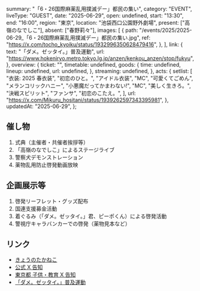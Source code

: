   summary: "「6・26国際麻薬乱用撲滅デー」都民の集い",
  category: "EVENT",
  liveType: "GUEST",
  date: "2025-06-29",
  open: undefined,
  start: "13:30",
  end: "16:00",
  region: "東京",
  location: "池袋西口公園野外劇場",
  present: ["高嶺のなでしこ"],
  absent: ["春野莉々"],
  images: [
    {
      path: "/events/2025/2025-06-29_「6・26国際麻薬乱用撲滅デー」都民の集い.jpg",
      ref: "https://x.com/tocho_kyoiku/status/1932996350628479416",
    },
  ],
  link: {
    text: "「ダメ。ゼッタイ。」普及運動",
    url: "https://www.hokeniryo.metro.tokyo.lg.jp/anzen/kenkou_anzen/stop/fukyu",
  },
  overview: {
    ticket: "",
    timetable: undefined,
    goods: {
      time: undefined,
      lineup: undefined,
      url: undefined,
    },
    streaming: undefined,
  },
  acts: {
    setlist: [
      "衣装: 2025 春衣装",
      "初恋のひと。",
      "アイドル衣装",
      "MC",
      "可愛くてごめん",
      "メランコリックハニー",
      "小悪魔だってかまわない!",
      "MC",
      "美しく生きろ。",
      "決戦スピリット",
      "ファンサ",
      "初恋のこたえ。",
    ],
    url: "https://x.com/Mikuru_hositani/status/1939262597343395981",
  },
  updatedAt: "2025-06-29",
};

## 催し物

1. 式典（主催者・共催者挨拶等）
2. 「高嶺のなでしこ」によるステージライブ
3. 警察犬デモンストレーション
4. 薬物乱用防止啓発動画放映

## 企画展示等

1. 啓発リーフレット・グッズ配布
2. 国連支援募金活動
3. 着ぐるみ（「ダメ。ゼッタイ。」君、ピーポくん）による啓発活動
4. 警視庁キャラバンカーでの啓発（薬物見本など）

## リンク

- [きょうのたかねこ](https://x.com/takanenofficial/status/1939126674685391146)
- [公式 X 告知](https://x.com/takanenofficial/status/1934903856657518964)
- [東京都 子供・教育 X 告知](https://x.com/tocho_kyoiku/status/1932996350628479416)
- [「ダメ。ゼッタイ。」普及運動](https://www.hokeniryo.metro.tokyo.lg.jp/anzen/kenkou_anzen/stop/fukyu)
